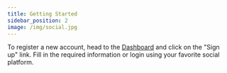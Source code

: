 ```yaml
---
title: Getting Started
sidebar_position: 2
image: /img/social.jpg
---
```


To register a new account, head to the [Dashboard](https://app.numeraire.tech/login) and click on the "Sign up" link. Fill in the required information or login using your favorite social platform.
